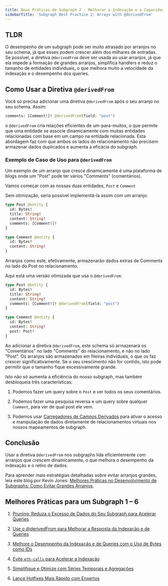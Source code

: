 ```yaml
---
title: Boas Práticas de Subgraph 2 - Melhorar a Indexação e a Capacidade de Resposta de Queries com @derivedFrom
sidebarTitle: 'Subgraph Best Practice 2: Arrays with @derivedFrom'
---
```


## TLDR

O desempenho de um subgraph pode ser muito atrasado por arranjos no seu schema, já que esses podem crescer além dos milhares de entradas. Se possível, a diretiva `@derivedFrom` deve ser usada ao usar arranjos, já que ela impede a formação de grandes arranjos, simplifica handlers e reduz o tamanho de entidades individuais, o que melhora muito a velocidade da indexação e o desempenho dos queries.

## Como Usar a Diretiva `@derivedFrom`

Você só precisa adicionar uma diretiva `@derivedFrom` após o seu arranjo no seu schema. Assim:

```graphql
comments: [Comment!]! @derivedFrom(field: "post")
```

o `@derivedFrom` cria relações eficientes de um-para-muitos, o que permite que uma entidade se associe dinamicamente com muitas entidades relacionadas com base em um campo na entidade relacionada. Esta abordagem faz com que ambos os lados do relacionamento não precisem armazenar dados duplicados e aumenta a eficácia do subgraph.

### Exemplo de Caso de Uso para `@derivedFrom`

Um exemplo de um arranjo que cresce dinamicamente é uma plataforma de blogs onde um "Post" pode ter vários "Comments" (comentários).

Vamos começar com as nossas duas entidades, `Post` e `Comment`

Sem otimização, seria possível implementá-la assim com um arranjo:

```graphql
type Post @entity {
  id: Bytes!
  title: String!
  content: String!
  comments: [Comment!]!
}

type Comment @entity {
  id: Bytes!
  content: String!
}
```

Arranjos como este, efetivamente, armazenarão dados extras de Comments no lado do Post no relacionamento.

Aqui está uma versão otimizada que usa o `@derivedFrom`:

```graphql
type Post @entity {
  id: Bytes!
  title: String!
  content: String!
  comments: [Comment!]! @derivedFrom(field: "post")
}

type Comment @entity {
  id: Bytes!
  content: String!
  post: Post!
}
```

Ao adicionar a diretiva `@derivedFrom`, este schema só armazenará os "Comentários" no lado "Comments" do relacionamento, e não no lado "Post". Os arranjos são armazenados em fileiras individuais, o que os faz crescer significativamente. Se o seu crescimento não for contido, isto pode permitir que o tamanho fique excessivamente grande.

Isto não só aumenta a eficiência do nosso subgraph, mas também desbloqueia três características:

1. Podemos fazer um query sobre o `Post` e ver todos os seus comentários.

2. Podemos fazer uma pesquisa reversa e um query sobre qualquer `Comment`, para ver de qual post ele vem.

3. Podemos usar [Carregadores de Campos Derivados](/subgraphs/developing/creating/graph-ts/api/#looking-up-derived-entities) para ativar o acesso e manipulação de dados diretamente de relacionamentos virtuais nos nossos mapeamentos de subgraph.

## Conclusão

Usar a diretiva `@derivedFrom` nos subgraphs lida eficientemente com arranjos que crescem dinamicamente, o que melhora o desempenho da indexação e o retiro de dados.

Para aprender mais estratégias detalhadas sobre evitar arranjos grandes, leia este blog por Kevin Jones: [Melhores Práticas no Desenvolvimento de Subgraphs: Como Evitar Grandes Arranjos](https://thegraph.com/blog/improve-subgraph-performance-avoiding-large-arrays/).

## Melhores Práticas para um Subgraph 1 – 6

1. [Pruning: Reduza o Excesso de Dados do Seu Subgraph para Acelerar Queries](/subgraphs/best-practices/pruning/)

2. [Use o @derivedFrom para Melhorar a Resposta da Indexação e de Queries](/subgraphs/best-practices/derivedfrom/)

3. [Melhore o Desempenho da Indexação e de Queries com o Uso de Bytes como IDs](/subgraphs/best-practices/immutable-entities-bytes-as-ids/)

4. [Evite `eth-calls` para Acelerar a Indexação](/subgraphs/best-practices/avoid-eth-calls/)

5. [Simplifique e Otimize com Séries Temporais e Agregações](/subgraphs/best-practices/timeseries/)

6. [Lance Hotfixes Mais Rápido com Enxertos](/subgraphs/best-practices/grafting-hotfix/)

